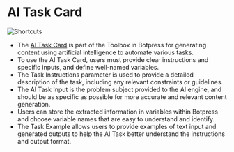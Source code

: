 # AI Task Card

![Shortcuts](/content/generative-ai-task-cover.png)

- The [AI Task Card](../toolbox/ai-task) is part of the Toolbox in Botpress for generating content using artificial intelligence to automate various tasks.
- To use the AI Task Card, users must provide clear instructions and specific inputs, and define well-named variables.
- The Task Instructions parameter is used to provide a detailed description of the task, including any relevant constraints or guidelines.
- The AI Task Input is the problem subject provided to the AI engine, and should be as specific as possible for more accurate and relevant content generation.
- Users can store the extracted information in variables within Botpress and choose variable names that are easy to understand and identify.
- The Task Example allows users to provide examples of text input and generated outputs to help the AI Task better understand the instructions and output format.
